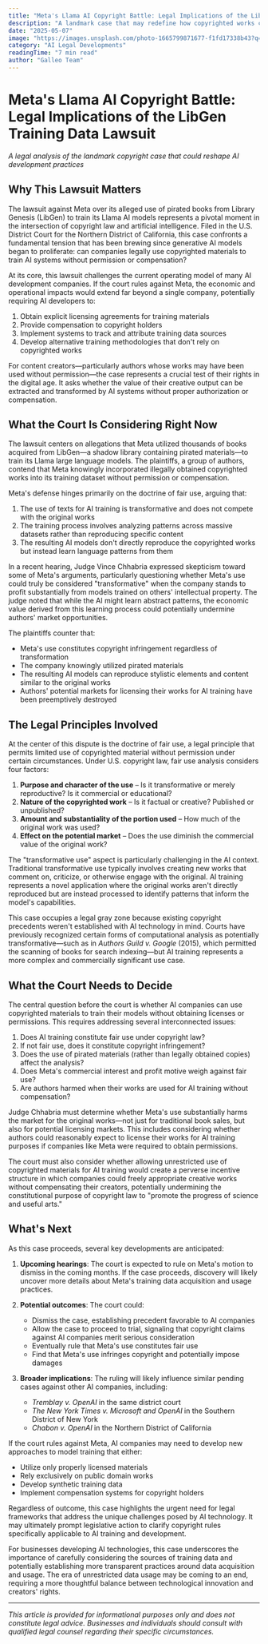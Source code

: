 ```yaml
---
title: "Meta's Llama AI Copyright Battle: Legal Implications of the LibGen Training Data Lawsuit"
description: "A landmark case that may redefine how copyrighted works can be used to train AI. Learn what's at stake for authors, developers, and the future of AI law."
date: "2025-05-07"
image: "https://images.unsplash.com/photo-1665799871677-f1fd17338b43?q=80&w=2014&auto=format&fit=crop&ixlib=rb-4.1.0&ixid=M3wxMjA3fDB8MHxwaG90by1wYWdlfHx8fGVufDB8fHx8fA%3D%3D"
category: "AI Legal Developments"
readingTime: "7 min read"
author: "Galleo Team"
---
```


# Meta's Llama AI Copyright Battle: Legal Implications of the LibGen Training Data Lawsuit

*A legal analysis of the landmark copyright case that could reshape AI development practices*

## Why This Lawsuit Matters

The lawsuit against Meta over its alleged use of pirated books from Library Genesis (LibGen) to train its Llama AI models represents a pivotal moment in the intersection of copyright law and artificial intelligence. Filed in the U.S. District Court for the Northern District of California, this case confronts a fundamental tension that has been brewing since generative AI models began to proliferate: can companies legally use copyrighted materials to train AI systems without permission or compensation?

At its core, this lawsuit challenges the current operating model of many AI development companies. If the court rules against Meta, the economic and operational impacts would extend far beyond a single company, potentially requiring AI developers to:

1. Obtain explicit licensing agreements for training materials
2. Provide compensation to copyright holders
3. Implement systems to track and attribute training data sources
4. Develop alternative training methodologies that don't rely on copyrighted works

For content creators—particularly authors whose works may have been used without permission—the case represents a crucial test of their rights in the digital age. It asks whether the value of their creative output can be extracted and transformed by AI systems without proper authorization or compensation.

## What the Court Is Considering Right Now

The lawsuit centers on allegations that Meta utilized thousands of books acquired from LibGen—a shadow library containing pirated materials—to train its Llama large language models. The plaintiffs, a group of authors, contend that Meta knowingly incorporated illegally obtained copyrighted works into its training dataset without permission or compensation.

Meta's defense hinges primarily on the doctrine of fair use, arguing that:

1. The use of texts for AI training is transformative and does not compete with the original works
2. The training process involves analyzing patterns across massive datasets rather than reproducing specific content
3. The resulting AI models don't directly reproduce the copyrighted works but instead learn language patterns from them

In a recent hearing, Judge Vince Chhabria expressed skepticism toward some of Meta's arguments, particularly questioning whether Meta's use could truly be considered "transformative" when the company stands to profit substantially from models trained on others' intellectual property. The judge noted that while the AI might learn abstract patterns, the economic value derived from this learning process could potentially undermine authors' market opportunities.

The plaintiffs counter that:
- Meta's use constitutes copyright infringement regardless of transformation
- The company knowingly utilized pirated materials
- The resulting AI models can reproduce stylistic elements and content similar to the original works
- Authors' potential markets for licensing their works for AI training have been preemptively destroyed

## The Legal Principles Involved

At the center of this dispute is the doctrine of fair use, a legal principle that permits limited use of copyrighted material without permission under certain circumstances. Under U.S. copyright law, fair use analysis considers four factors:

1. **Purpose and character of the use** – Is it transformative or merely reproductive? Is it commercial or educational?
2. **Nature of the copyrighted work** – Is it factual or creative? Published or unpublished?
3. **Amount and substantiality of the portion used** – How much of the original work was used?
4. **Effect on the potential market** – Does the use diminish the commercial value of the original work?

The "transformative use" aspect is particularly challenging in the AI context. Traditional transformative use typically involves creating new works that comment on, criticize, or otherwise engage with the original. AI training represents a novel application where the original works aren't directly reproduced but are instead processed to identify patterns that inform the model's capabilities.

This case occupies a legal gray zone because existing copyright precedents weren't established with AI technology in mind. Courts have previously recognized certain forms of computational analysis as potentially transformative—such as in *Authors Guild v. Google* (2015), which permitted the scanning of books for search indexing—but AI training represents a more complex and commercially significant use case.

## What the Court Needs to Decide

The central question before the court is whether AI companies can use copyrighted materials to train their models without obtaining licenses or permissions. This requires addressing several interconnected issues:

1. Does AI training constitute fair use under copyright law?
2. If not fair use, does it constitute copyright infringement?
3. Does the use of pirated materials (rather than legally obtained copies) affect the analysis?
4. Does Meta's commercial interest and profit motive weigh against fair use?
5. Are authors harmed when their works are used for AI training without compensation?

Judge Chhabria must determine whether Meta's use substantially harms the market for the original works—not just for traditional book sales, but also for potential licensing markets. This includes considering whether authors could reasonably expect to license their works for AI training purposes if companies like Meta were required to obtain permissions.

The court must also consider whether allowing unrestricted use of copyrighted materials for AI training would create a perverse incentive structure in which companies could freely appropriate creative works without compensating their creators, potentially undermining the constitutional purpose of copyright law to "promote the progress of science and useful arts."

## What's Next

As this case proceeds, several key developments are anticipated:

1. **Upcoming hearings**: The court is expected to rule on Meta's motion to dismiss in the coming months. If the case proceeds, discovery will likely uncover more details about Meta's training data acquisition and usage practices.

2. **Potential outcomes**: The court could:
   - Dismiss the case, establishing precedent favorable to AI companies
   - Allow the case to proceed to trial, signaling that copyright claims against AI companies merit serious consideration
   - Eventually rule that Meta's use constitutes fair use
   - Find that Meta's use infringes copyright and potentially impose damages

3. **Broader implications**: The ruling will likely influence similar pending cases against other AI companies, including:
   - *Tremblay v. OpenAI* in the same district court
   - *The New York Times v. Microsoft and OpenAI* in the Southern District of New York
   - *Chabon v. OpenAI* in the Northern District of California

If the court rules against Meta, AI companies may need to develop new approaches to model training that either:
- Utilize only properly licensed materials
- Rely exclusively on public domain works
- Develop synthetic training data
- Implement compensation systems for copyright holders

Regardless of outcome, this case highlights the urgent need for legal frameworks that address the unique challenges posed by AI technology. It may ultimately prompt legislative action to clarify copyright rules specifically applicable to AI training and development.

For businesses developing AI technologies, this case underscores the importance of carefully considering the sources of training data and potentially establishing more transparent practices around data acquisition and usage. The era of unrestricted data usage may be coming to an end, requiring a more thoughtful balance between technological innovation and creators' rights.

---

*This article is provided for informational purposes only and does not constitute legal advice. Businesses and individuals should consult with qualified legal counsel regarding their specific circumstances.*
